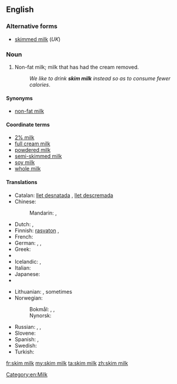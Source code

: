 {{also|skim-milk}}
==English==

===Alternative forms===
* [[skimmed milk]] (''UK'')

===Noun===
{{en-noun|head=[[skim]] [[milk]]|-}}

# {{North America|Australia}} Non-fat milk; milk that has had the cream removed.
#: ''We like to drink '''skim milk''' instead so as to consume fewer calories''.

====Synonyms====
* [[non-fat milk]]

====Coordinate terms====
* [[2% milk]]  <!--In US, it is usually called "2%" not "2% milk".  Is this true in UK also?-->
* [[full cream milk]]
* [[powdered milk]]
* [[semi-skimmed milk]]
* [[soy milk]]
* [[whole milk]]

====Translations====
{{trans-top|milk with removed cream}}
* Catalan: [[llet desnatada]] {{f}}, [[llet descremada]] {{f}}
* Chinese:
*: Mandarin: {{t|cmn|脫脂牛奶|sc=Hani}}, {{t|cmn|脱脂牛奶|tr=tuōzhī niúnǎi|sc=Hani}}
* Dutch: {{t-|nl|afgeroomde melk|f}}, {{t-|nl|magere melk|f}}
* Finnish: [[rasvaton]] {{t+|fi|maito}}, {{t+|fi|kurri}}
* French: {{t+|fr|lait écrémé|m}}
* German: {{t-|de|entrahmte Milch|f}}, {{t+|de|Magermilch|f}}, {{t-|de|fettreduzierte Milch|f}}
* Greek: {{t-|el|αποβουτυρωμένο γάλα|n|tr=apovoutyroméno gála}}
* {{trreq|he}}
* Icelandic: {{t-|is|undanrenna|f}}, {{t+|is|léttmjólk|f}}
* Italian: {{t-|it|latte scremato|m}}
* Japanese: {{t-|ja|脱脂粉乳|tr=だっしふんにゅう, dasshi funnyū|sc=Jpan}}
* {{trreq|ko}}
{{trans-mid}}
* Lithuanian: {{t-|lt|nugriebtas pienas|m}}, sometimes {{t-|lt|liespienis|m}}
* Norwegian:
*: Bokmål: {{t-|nb|skummet melk|m|f}}, {{t-|nb|skumma melk|m|f}}, {{t-|nb|skumma mjølk|m|f}}
*: Nynorsk: {{t-|nn|skumma mjølk|f}}
* Russian: {{t-|ru|обезжиренное молоко|n|tr=obezžírennoje molokó}}, {{t-|ru|снятое молоко|n|tr=snjátoje molokó|sc=Cyrl}}, {{t+|ru|обрат|m|tr=obrát|sc=Cyrl}} {{qualifier|rare}}
* Slovene: {{t+|sl|posneto mleko|n}}
* Spanish: {{t-|es|leche desnatada|f}}, {{t-|es|leche descremada|f}}
* Swedish: {{t-|sv|skummjölk|c}}
* Turkish: {{t-|tr|yağsız süt}}
{{trans-bottom}}

[[Category:en:Milk]]

[[fr:skim milk]]
[[my:skim milk]]
[[ta:skim milk]]
[[zh:skim milk]]